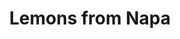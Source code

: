 ---
title: Lemons from Napa
media: 
dimensions: 12" x 16"
hero_image: ../../images/gallery/lemons_from_napa.jpg
sale_status: Sold
---